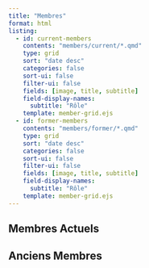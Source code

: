 ```yaml
---
title: "Membres"
format: html
listing:
  - id: current-members
    contents: "members/current/*.qmd"
    type: grid
    sort: "date desc"
    categories: false
    sort-ui: false
    filter-ui: false
    fields: [image, title, subtitle]
    field-display-names: 
      subtitle: "Rôle"
    template: member-grid.ejs
  - id: former-members
    contents: "members/former/*.qmd"
    type: grid
    sort: "date desc"
    categories: false
    sort-ui: false
    filter-ui: false
    fields: [image, title, subtitle]
    field-display-names:
      subtitle: "Rôle"
    template: member-grid.ejs
---
```


## Membres Actuels

:::: {.member-grid}
::: {#current-members}
:::
::::

## Anciens Membres

:::: {.member-grid}
::: {#former-members}
:::
::::
